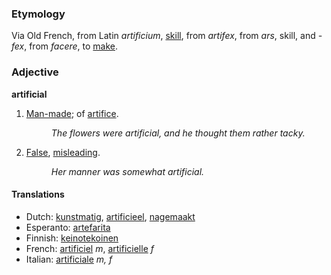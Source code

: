 ===Etymology===
Via Old French, from Latin ''artificium'', [[skill]], from ''artifex'', from ''ars'', skill, and ''-fex'', from ''facere'', to [[make]].

===Adjective===
'''artificial'''

#[[Man-made]]; of [[artifice]].
#:''The flowers were artificial, and he thought them rather tacky.''
#[[False]], [[misleading]].
#:''Her manner was somewhat artificial.''

====Translations====
*Dutch: [[kunstmatig]], [[artificieel]], [[nagemaakt]]
*Esperanto: [[artefarita]]
*Finnish: [[keinotekoinen]]
*French: [[artificiel]] ''m'', [[artificielle]] ''f''
*Italian: [[artificiale]] ''m, f''